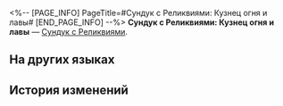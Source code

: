 <%-- [PAGE_INFO]
PageTitle=#Сундук с Реликвиями: Кузнец огня и лавы#
[END_PAGE_INFO] --%>
{{Предмет Инфобокс
|id          = 71006
|Изображение = Предмет Сундук с Реликвиями- Кузнец огня и лавы.png
|Тип         = Сундук с Реликвиями
|Инвентарь   = Ценные предметы
|Редкость    = 5
|Эффект      = 
|Описание    = Устройство, которое используют для сбора и восстановления световой пыли во Фрагментуме до её первоначальной формы. Используйте и получите случайную Реликвию 5★ из набора «Кузнец огня и лавы».
}}
{{Описание|Вы никогда не узнаете, что в коробке, пока не откроете её.<br /><br />''«Значит, это, по сути, покупка лотерейного билета?»<br />«По крайней мере, нам не нужно беспокоиться о коте внутри, который одновременно жив и мёртв».''}}
'''Сундук с Реликвиями: Кузнец огня и лавы''' — [[Сундук с Реликвиями]].

==На других языках==
{{На других языках
|en   = Relic Coffret: Firesmith of Lava-Forging
|zhs  = 遗器铸盒：熔岩锻铸的火匠
|zht  = 遺器鑄盒：熔岩鍛鑄的火匠
|ja   = 遺物ボックス：溶岩で鍛造する火匠
|ko   = 유물 주조함: 용암 단조의 화장(火匠)
|es   = Cofre de artefactos: Forjador de lava
|fr   = Coffret à relique&nbsp;: Lave de Forgefeu
|ru   = Сундук с Реликвиями: Кузнец огня и лавы
|th   = กล่องรีลิกส์: Firesmith of Lava-Forging
|vi   = Hộp Đúc Di Vật: Thợ Rèn Lửa Dung Nham
|de   = Reliktkästchen: Feuerschmied der Lavaglut
|id   = Relic Coffret: Firesmith of Lava-Forging
|pt   = Cofre de Relíquia: Artesão de Fogo da Forja de Lava
}}

==История изменений==
{{История изменений|3.5}}